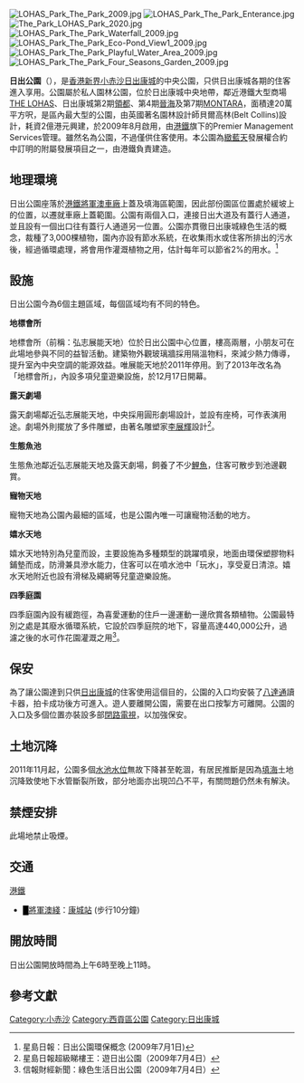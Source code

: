 [[File:LOHAS_Park_The_Park_2009.jpg|right]]
[[File:LOHAS_Park_The_Park_Enterance.jpg|right]]
[[File:The_Park_LOHAS_Park_2020.jpg|right]]
[[File:LOHAS_Park_The_Park_Waterfall_2009.jpg|right]]
[[File:LOHAS_Park_The_Park_Eco-Pond_View1_2009.jpg|right]]
[[File:LOHAS_Park_The_Park_Playful_Water_Area_2009.jpg|right]]
[[File:LOHAS_Park_The_Park_Four_Seasons_Garden_2009.jpg|right]]

'''日出公園'''（{{lang-en|'''Lohas Park Park'''}}），是[[香港|香港]][[新界|新界]][[小赤沙|小赤沙]][[日出康城|日出康城]]的中央公園，只供日出康城各期的住客進入享用。公園屬於私人園林公園，位於日出康城中央地帶，鄰近港鐵大型商場[[THE_LOHAS|THE LOHAS]]、日出康城第2期[[領都|領都]]、第4期[[晉海|晉海]]及第7期[[MONTARA|MONTARA]]，面積達20萬平方呎，是區內最大型的公園，由英國著名園林設計師貝爾高林(Belt Collins)設計，耗資2億港元興建，於2009年8月啟用，由[[港鐵|港鐵]]旗下的Premier Management Services管理。雖然名為公園，不過僅供住客使用。本公園為[[緻藍天|緻藍天]]發展權合約中訂明的附屬發展項目之一，由港鐵負責建造。

[[Category:小赤沙|Category:小赤沙]]

==地理環境==
日出公園座落於[[港鐵將軍澳車廠|港鐵將軍澳車廠]]上蓋及填海區範圍，因此部份園區位置處於緩坡上的位置，以遷就車廠上蓋範圍。公園有兩個入口，連接日出大道及有蓋行人通道，並且設有一個出口往有蓋行人通道另一位置。公園亦貫徹日出康城綠色生活的概念，裁種了3,000棵植物，園內亦設有節水系統，在收集雨水或住客所排出的污水後，經過循環處理，將會用作灌溉植物之用，估計每年可以節省2%的用水。<ref>星島日報：日出公園環保概念 (2009年7月1日)</ref>

==設施==
日出公園今為6個主題區域，每個區域均有不同的特色。

;'''地標會所'''
地標會所（前稱：弘志展能天地）位於日出公園中心位置，樓高兩層，小朋友可在此場地參與不同的益智活動。建築物外觀玻璃牆採用隔溫物料，來減少熱力傳導，提升室內中央空調的能源效益。唯展能天地於2011年停用。到了2013年改名為「地標會所」，內設多項兒童遊樂設施，於12月17日開幕。

;'''露天劇場'''
露天劇場鄰近弘志展能天地，中央採用圓形劇場設計，並設有座椅，可作表演用途。劇場外則擺放了多件雕塑，由著名雕塑家[[李展輝|李展輝]]設計<ref>星島日報超級睇樓王：遊日出公園（2009年7月4日）</ref>。

;'''生態魚池'''
生態魚池鄰近弘志展能天地及露天劇場，飼養了不少[[鯉魚|鯉魚]]，住客可散步到池邊觀賞。

;'''寵物天地'''
寵物天地為公園內最細的區域，也是公園內唯一可讓寵物活動的地方。

;'''嬉水天地'''
嬉水天地特別為兒童而設，主要設施為多種類型的跳躍噴泉，地面由環保塑膠物料鋪墊而成，防滑兼具滲水能力，住客可以在噴水池中「玩水」，享受夏日清涼。嬉水天地附近也設有滑梯及繩網等兒童遊樂設施。

;'''四季庭園'''
四季庭園內設有緩跑徑，為喜愛運動的住戶一邊運動一邊欣賞各類植物。公園最特別之處是其廢水循環系統，它設於四季庭院的地下，容量高達440,000公升，過濾之後的水可作花園灌溉之用<ref>信報財經新聞：綠色生活日出公園（2009年7月4日）</ref>。

==保安==
為了讓公園達到只供[[日出康城|日出康城]]的住客使用這個目的，公園的入口均安裝了[[八達通|八達通]]讀卡器，拍卡成功後方可進入。遊人要離開公園，需要在出口按掣方可離開。公園的入口及多個位置亦裝設多部[[閉路電視|閉路電視]]，以加強保安。

== 土地沉降 ==
2011年11月起，公園多個[[水池|水池]][[水位|水位]]無故下降甚至乾涸，有居民推斷是因為[[填海|填海]]土地沉降致使地下水管斷裂所致，部分地面亦出現凹凸不平，有關問題仍然未有解決。

==禁煙安排==
此場地禁止吸煙。

==交通==
;[[港鐵|港鐵]]
*<font color="{{將軍澳綫色彩}}">█</font>[[將軍澳綫|將軍澳綫]]：[[康城站_(香港)|康城站]] (步行10分鐘)

==開放時間==
日出公園開放時間為上午6時至晚上11時。

==參考文獻==
{{Reflist}}

{{commonscat|The Park, LOHAS Park}}

{{日出康城}}

[[Category:西貢區公園|Category:西貢區公園]]
[[Category:日出康城|Category:日出康城]]
